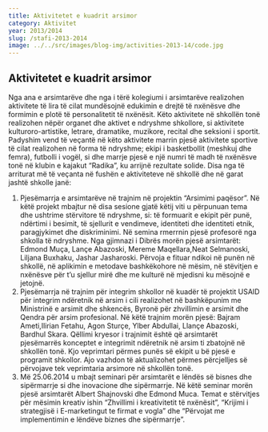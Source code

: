 ```yaml
---
title: Aktivitetet e kuadrit arsimor
category: Aktivitet
year: 2013/2014
slug: /stafi-2013-2014
image: ../../src/images/blog-img/activities-2013-14/code.jpg
---
```


## Aktivitetet e kuadrit arsimor

Nga ana e arsimtarëve dhe nga i tërë kolegiumi i arsimtarëve realizohen
aktivitete të lira të cilat mundësojnë edukimin e drejtë të nxënësve dhe formimin
e plotë të personalitetit të nxënësit. Këto aktivitete në shkollën tonë realizohen
nëpër organet dhe aktivet e ndryshme shkollore, si aktivitete kulturoro-artistike,
letrare, dramatike, muzikore, recital dhe seksioni i sportit.
Padyshim vend të veçantë në këto aktivitete marrin pjesë aktivitete sportive
të cilat realizohen në forma të ndryshme; ekipi i basketbollit (meshkuj dhe femra),
futbolli i vogël, si dhe marrje pjesë e një numri të madh të nxënësve tonë në klubin
e kajakut “Radika”, ku arrijnë rezultate solide.
Disa nga të arriturat më të veçanta në fushën e aktiviteteve në shkollë dhe në
garat jashtë shkolle janë:

1. Pjesëmarrja e arsimtarëve në trajnim në projektin “Arsimimi paqësor”. Në këtë
   projekt mbajtur në disa sesione gjatë këtij viti u përpunuan tema dhe ushtrime
   stërvitore të ndryshme, si: të formuarit e ekipit për punë, ndërtimi i besimit, të
   sjellurit e vendimeve, identiteti dhe identiteti etnik, paragjykimet dhe diskriminimi.
   Në semina rmerrnin pjesë profesorë nga shkolla të ndryshme. Nga gjimnazi i
   Dibrës morën pjesë arsimtarët: Edmond Muça, Lançe Abazoski, Mereme
   Maqellara,Neat Selmanoski, Liljana Buxhaku, Jashar Jasharoski. Përvoja e fituar
   ndikoi në punën në shkollë, në aplikimin e metodave bashkëkohore në mësim, në
   stëvitjen e nxënësve për t’u sjellur mirë dhe me kulturë në mjedisni ku mësojnë e
   jetojnë.
1. Pjesëmarrja në trajnim për integrim shkollor në kuadër të projektit USAID për
   integrim ndëretnik në arsim i cili realizohet në bashkëpunim me Ministrinë e
   arsimit dhe shkencës, Byronë për zhvillimin e arsimit dhe Qendra për arsim
   profesional. Në këtë trajnim morën pjesë: Bajram Ameti,Ilirian Fetahu, Agon
   Sturçe, Ylber Abdullai, Llançe Abazoski, Bardhul Skara. Qëllimi kryesor i trajnimit
   është që arsimtarët pjesëmarrës konceptet e integrimit ndëretnik në arsim ti
   zbatojnë në shkollën tonë. Kjo veprimtari përmes punës së ekipit u bë pjesë e
   programit shkollor. Ajo vazhdon të aktualizohet përmes përcjelljes së përvojave
   tek veprimtaria arsimore në shkollën tonë.
1. Më 25.06.2014 u mbajt seminari për arsimtarët e lëndës së bisnes dhe
   sipërmarrje si dhe inovacione dhe sipërmarrje. Në këtë seminar morën pjesë
   arsimtarët Albert Shajnovski dhe Edmond Muca. Temat e stërvitjes për mësimin
   kreativ ishin “Zhvillimi i kreativitetit të nxënësit”, “Krijimi i strategjisë i E-marketingut te firmat e vogla” dhe “Përvojat me implementimin e lëndëve biznes
   dhe sipërmarrje”.

